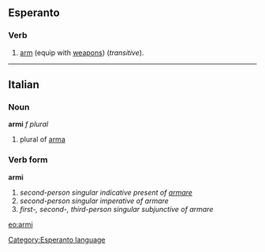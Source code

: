 ==Esperanto==
===Verb===
# [[arm]] (equip with [[weapon]]s) (''transitive'').

{{Universala Vortaro}}
----

==Italian==
===Noun===
'''armi''' ''f plural''

# plural of [[arma]]

===Verb form===
'''armi'''

# ''second-person singular indicative present of [[armare]]''
# ''second-person singular imperative of armare''
# ''first-, second-, third-person singular subjunctive of armare''

[[eo:armi]]
[[Category:Esperanto language]]
